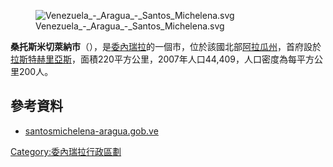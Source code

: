 [[Image:Venezuela_-_Aragua_-_Santos_Michelena.svg|right]]

'''桑托斯米切萊納市'''（{{lang-es|Municipio Santos Michelena}}），是[[委內瑞拉|委內瑞拉]]的一個市，位於該國北部[[阿拉瓜州|阿拉瓜州]]，首府設於[[拉斯特赫里亞斯|拉斯特赫里亞斯]]，面積220平方公里，2007年人口44,409，人口密度為每平方公里200人。

==參考資料==
* [https://web.archive.org/web/20051217093816/http://santosmichelena-aragua.gob.ve/portal-alcaldias/ santosmichelena-aragua.gob.ve] {{es icon}}

{{Venezuela-geo-stub}}
[[Category:委內瑞拉行政區劃|Category:委內瑞拉行政區劃]]